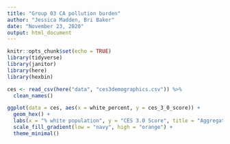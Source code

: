 ```yaml
---
title: "Group 03 CA pollution burden"
author: "Jessica Madden, Bri Baker"
date: "November 23, 2020"
output: html_document
---
```


```r
knitr::opts_chunk$set(echo = TRUE)
library(tidyverse)
library(janitor)
library(here)
library(hexbin)
```

```r
ces <- read_csv(here("data", "ces3demographics.csv")) %>% 
  clean_names()
```
```r
ggplot(data = ces, aes(x = white_percent, y = ces_3_0_score)) +
  geom_hex() +
  labs(x = "% white population", y = "CES 3.0 Score", title = "Aggregate CalEnviroScreen 3.0 Score for California Communities" ) +
  scale_fill_gradient(low = "navy", high = "orange") +
  theme_minimal()
```

